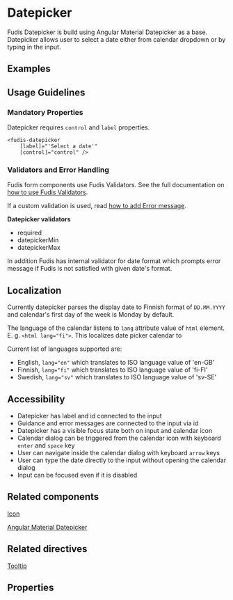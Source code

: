 
<Meta title="Components/Form/Datepicker" />

# Datepicker

Fudis Datepicker is build using Angular Material Datepicker as a base. 
Datepicker allows user to select a date either from calendar dropdown or by typing in the input.

## Examples

<Canvas of={DatepickerStories.Datepicker}></Canvas>

## Usage Guidelines

### Mandatory Properties

Datepicker requires `control` and `label` properties.

```
<fudis-datepicker
	[label]="'Select a date'"
	[control]="control" />
```

### Validators and Error Handling

Fudis form components use Fudis Validators. See the full documentation on [how to use Fudis Validators](/docs/utilities-validators--documentation).

If a custom validation is used, read [how to add Error message](/docs/components-form-error-message--documentation).

**Datepicker validators**
- required
- datepickerMin
- datepickerMax

In addition Fudis has internal validator for date format which prompts error message if Fudis is not satisfied with given date's format.

## Localization

Currently datepicker parses the display date to Finnish format of <code>DD.MM.YYYY</code> and calendar's first day of the week is Monday by default.

The language of the calendar listens to <code>lang</code> attribute value of <code>html</code> element. E. g. `<html lang="fi">`. This localizes date picker calendar to

Current list of languages supported are:

- English, `lang="en"` which translates to ISO language value of 'en-GB'
- Finnish, `lang="fi"` which translates to ISO language value of 'fi-FI'
- Swedish, `lang="sv"` which translates to ISO language value of 'sv-SE'

## Accessibility

- Datepicker has label and id connected to the input
- Guidance and error messages are connected to the input via id
- Datepicker has a visible focus state both on input and calendar icon
- Calendar dialog can be triggered from the calendar icon with keyboard <code>enter</code> and <code>space</code> key
- User can navigate inside the calendar dialog with keyboard <code>arrow</code> keys
- User can type the date directly to the input without opening the calendar dialog
- Input can be focused even if it is disabled

## Related components

[Icon](/docs/components-icon--icon)

[Angular Material Datepicker](https://material.angular.io/components/datepicker/overview)

## Related directives

[Tooltip](/docs/directives-tooltip--tooltip)

## Properties

<ArgTypes of={DatepickerComponent} />
